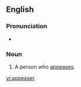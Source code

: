 ==English==

===Pronunciation===
* {{rhymes|iːzə(r)}}

===Noun===
{{en-noun}}

# A person who [[appeases]].

[[vi:appeaser]]
